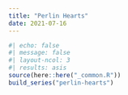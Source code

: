 ```yaml
---
title: "Perlin Hearts"
date: 2021-07-16
---
```

  
```r
#| echo: false
#| message: false
#| layout-ncol: 3
#| results: asis
source(here::here("_common.R"))
build_series("perlin-hearts")
```

